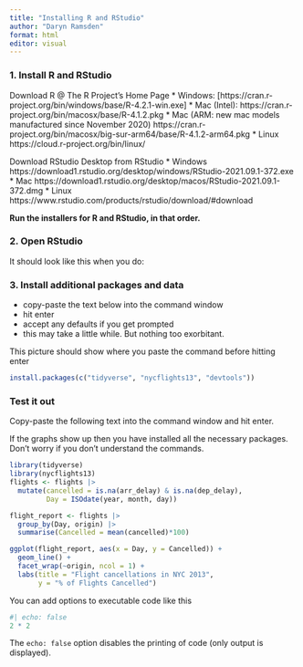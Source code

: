 ```yaml
---
title: "Installing R and RStudio"
author: "Daryn Ramsden"
format: html
editor: visual
---
```




### 1. Install R and RStudio



Download R @ The R Project’s Home Page
  * Windows:
        [https://cran.r-project.org/bin/windows/base/R-4.2.1-win.exe]
  * Mac (Intel):
        https://cran.r-project.org/bin/macosx/base/R-4.1.2.pkg
  * Mac (ARM: new mac models manufactured since November 2020)
        https://cran.r-project.org/bin/macosx/big-sur-arm64/base/R-4.1.2-arm64.pkg
  * Linux https://cloud.r-project.org/bin/linux/

Download RStudio Desktop from RStudio
  * Windows https://download1.rstudio.org/desktop/windows/RStudio-2021.09.1-372.exe
  * Mac https://download1.rstudio.org/desktop/macos/RStudio-2021.09.1-372.dmg
  * Linux https://www.rstudio.com/products/rstudio/download/#download


**Run the installers for R and RStudio, in that order.**

### 2. Open RStudio

It should look like this when you do:


### 3. Install additional packages and data

  * copy-paste the text below into the command window
  * hit enter
  * accept any defaults if you get prompted
  * this may take a little while. But nothing too exorbitant.

This picture should show where you paste the command before hitting enter

```r
install.packages(c("tidyverse", "nycflights13", "devtools"))
```




### Test it out

Copy-paste the following text into the command window and hit enter.

If the graphs show up then you have installed all the necessary packages. Don’t worry if you don’t understand the commands.


```r
library(tidyverse)
library(nycflights13)
flights <- flights |> 
  mutate(cancelled = is.na(arr_delay) & is.na(dep_delay),
         Day = ISOdate(year, month, day))

flight_report <- flights |>
  group_by(Day, origin) |> 
  summarise(Cancelled = mean(cancelled)*100)

ggplot(flight_report, aes(x = Day, y = Cancelled)) +
  geom_line() +
  facet_wrap(~origin, ncol = 1) +
  labs(title = "Flight cancellations in NYC 2013", 
       y = "% of Flights Cancelled")
```





You can add options to executable code like this

```r
#| echo: false
2 * 2
```

The `echo: false` option disables the printing of code (only output is displayed).
